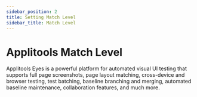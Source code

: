 ```yaml
---
sidebar_position: 2
title: Setting Match Level 
sidebar_title: Match Level
---
```


# Applitools Match Level

Applitools Eyes is a powerful platform for automated visual UI testing that supports full page screenshots, page layout matching, cross-device and browser testing, test batching, baseline branching and merging, automated baseline maintenance, collaboration features, and much more.
